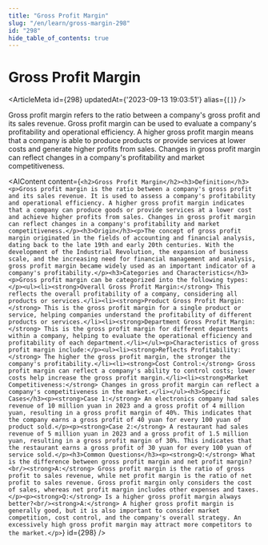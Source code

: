```yaml
---
title: "Gross Profit Margin"
slug: "/en/learn/gross-margin-298"
id: "298"
hide_table_of_contents: true
---
```



# Gross Profit Margin

<ArticleMeta id={298} updatedAt={'2023-09-13 19:03:51'} alias={`[]`} />
<div className='border-solid border-b border-t-0 my-4 border-[var(--ifm-color-gray-300)]' />

Gross profit margin refers to the ratio between a company's gross profit and its sales revenue. Gross profit margin can be used to evaluate a company's profitability and operational efficiency. A higher gross profit margin means that a company is able to produce products or provide services at lower costs and generate higher profits from sales. Changes in gross profit margin can reflect changes in a company's profitability and market competitiveness.

<AIContent content={`<h2>Gross Profit Margin</h2><h3>Definition</h3><p>Gross profit margin is the ratio between a company's gross profit and its sales revenue. It is used to assess a company's profitability and operational efficiency. A higher gross profit margin indicates that a company can produce goods or provide services at a lower cost and achieve higher profits from sales. Changes in gross profit margin can reflect changes in a company's profitability and market competitiveness.</p><h3>Origin</h3><p>The concept of gross profit margin originated in the fields of accounting and financial analysis, dating back to the late 19th and early 20th centuries. With the development of the Industrial Revolution, the expansion of business scale, and the increasing need for financial management and analysis, gross profit margin became widely used as an important indicator of a company's profitability.</p><h3>Categories and Characteristics</h3><p>Gross profit margin can be categorized into the following types:</p><ul><li><strong>Overall Gross Profit Margin:</strong> This reflects the overall profitability of a company, considering all products or services.</li><li><strong>Product Gross Profit Margin:</strong> This is the gross profit margin for a single product or service, helping companies understand the profitability of different products or services.</li><li><strong>Department Gross Profit Margin:</strong> This is the gross profit margin for different departments within a company, helping to evaluate the operational efficiency and profitability of each department.</li></ul><p>Characteristics of gross profit margin include:</p><ul><li><strong>Reflects Profitability:</strong> The higher the gross profit margin, the stronger the company's profitability.</li><li><strong>Cost Control:</strong> Gross profit margin can reflect a company's ability to control costs; lower costs help increase the gross profit margin.</li><li><strong>Market Competitiveness:</strong> Changes in gross profit margin can reflect a company's competitiveness in the market.</li></ul><h3>Specific Cases</h3><p><strong>Case 1:</strong> An electronics company had sales revenue of 10 million yuan in 2023 and a gross profit of 4 million yuan, resulting in a gross profit margin of 40%. This indicates that the company earns a gross profit of 40 yuan for every 100 yuan of product sold.</p><p><strong>Case 2:</strong> A restaurant had sales revenue of 5 million yuan in 2023 and a gross profit of 1.5 million yuan, resulting in a gross profit margin of 30%. This indicates that the restaurant earns a gross profit of 30 yuan for every 100 yuan of service sold.</p><h3>Common Questions</h3><p><strong>Q:</strong> What is the difference between gross profit margin and net profit margin?<br/><strong>A:</strong> Gross profit margin is the ratio of gross profit to sales revenue, while net profit margin is the ratio of net profit to sales revenue. Gross profit margin only considers the cost of sales, whereas net profit margin includes other expenses and taxes.</p><p><strong>Q:</strong> Is a higher gross profit margin always better?<br/><strong>A:</strong> A higher gross profit margin is generally good, but it is also important to consider market competition, cost control, and the company's overall strategy. An excessively high gross profit margin may attract more competitors to the market.</p>`} id={298} />

